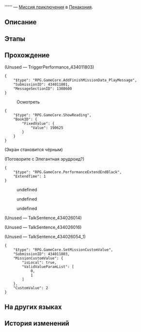{{Дополнить|Диалоги.}}
{{Миссия Инфобокс
|id              = 4340118
|Название        = 
|Изображение     = Миссия Освоения .png
|Тип             = Миссия приключения
|События         = 
|Глава           = 
|Условия         = Завершена [[Миссия Освоения]] ''[[И на восьмой день...]]''
|Персонажи       = Зарянка; Первопроходец; Элегантная эрудроид?
|СтартЛокация    = Большой театр Пенаконии
|Мир             = Пенакония
|Локации         = Большой театр Пенаконии
|Предыдущая      = 
|Следующая       = 
|Награды         = Утраченный кристалл*2; "Hope Is the Thing With Feathers (Overture)"*1 { text = Hope Is the Thing With Feathers }; Кредиты*5 000
}}
'''''' — [[Миссия приключения]] в [[Пенакония]].

==Описание==
{{Описание|<!--официальное описание из Перекрёстка судеб-->}}

==Этапы==


==Прохождение==
{{Дополнить}}


;(Unused &mdash; TriggerPerformance_434011803)
<pre>{
	"$type": "RPG.GameCore.AddFinishMissionData_PlayMessage",
	"SubmissionID": 434011801,
	"MessageSectionID": 1308600
}</pre>

:{{Диалог|?}} Осмотреть
<pre>{
	"$type": "RPG.GameCore.ShowReading",
	"BookID": {
		"FixedValue": {
			"Value": 190625
		}
	}
}</pre>
<!--Unknown TalkSentence: 434026001-->
<!--Unknown TalkSentence: 434026059-->
;(Экран становится чёрным)
<!--Unknown TalkSentence: 434026060-->
<!--Unknown TalkSentence: 434026061-->
<!--Unknown TalkSentence: 434026062-->
<!--Unknown TalkSentence: 434026063-->
<!--Unknown TalkSentence: 434026064-->
<!--Unknown TalkSentence: 434026065-->
<!--Unknown TalkSentence: 434026002-->
<!--Unknown TalkSentence: 434026003-->

;(Поговорите с Элегантная эрудроид?)
<pre>{
	"$type": "RPG.GameCore.PerformanceExtendEndBlack",
	"ExtendTime": 1
}</pre>
<!--Unknown TalkSentence: 434026001-->
<!--Unknown TalkSentence: 434026002-->
<!--Unknown TalkSentence: 434026003-->
<!--Unknown TalkSentence: 434026004-->
:{{Диалог|Стрелка}} undefined
:{{Диалог|Стрелка}} undefined
:{{Диалог|Стрелка}} undefined
;(Unused &mdash; TalkSentence_434026014)
<!--Unknown TalkSentence: 434026014-->
:<!--Unknown TalkSentence: 434026015-->
:<!--Unknown TalkSentence: 434026016-->
:<!--Unknown TalkSentence: 434026017-->
:<!--Unknown TalkSentence: 434026018-->
:<!--Unknown TalkSentence: 434026019-->

;(Unused &mdash; TalkSentence_434026016)
<!--Unknown TalkSentence: 434026016-->
:<!--Unknown TalkSentence: 434026017-->
:<!--Unknown TalkSentence: 434026018-->
:<!--Unknown TalkSentence: 434026019-->

;(Unused &mdash; TalkSentence_434026054_1)
<pre>{
	"$type": "RPG.GameCore.SetMissionCustomValue",
	"SubmissionID": 434011803,
	"MissionCustomValue": {
		"isLocal": true,
		"ValidValueParamList": [
			0,
			1
		]
	},
	"CustomValue": 2
}</pre>

{{Диалог Конец}}

==На других языках==
{{На других языках
|en   = 
|zhs  = 
|zht  = 
|ja   = 
|ko   = 
|es   = 
|fr   = 
|ru   = 
|th   = 
|vi   = 
|de   = 
|id   = 
|pt   = 
}}

==История изменений==
{{История изменений|2.7}}
